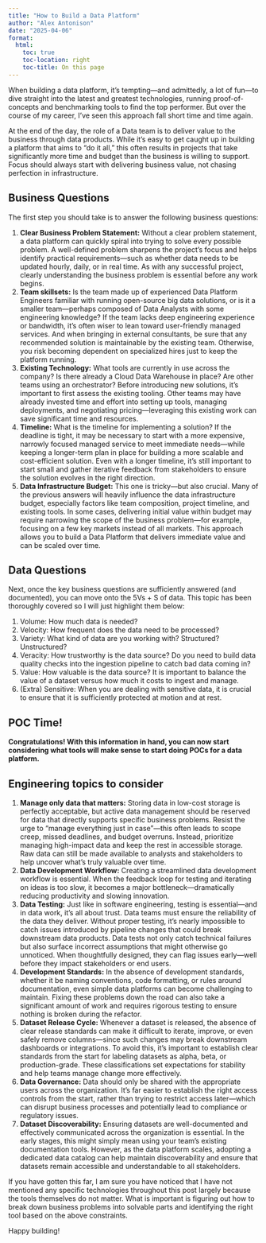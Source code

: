 ```yaml
---
title: "How to Build a Data Platform"
author: "Alex Antonison"
date: "2025-04-06"
format:
  html:
    toc: true
    toc-location: right
    toc-title: On this page
---
```


When building a data platform, it’s tempting—and admittedly, a lot of fun—to dive straight into the latest and greatest technologies, running proof-of-concepts and benchmarking tools to find the top performer. But over the course of my career, I’ve seen this approach fall short time and time again.

At the end of the day, the role of a Data team is to deliver value to the business through data products. While it’s easy to get caught up in building a platform that aims to “do it all,” this often results in projects that take significantly more time and budget than the business is willing to support. Focus should always start with delivering business value, not chasing perfection in infrastructure.

## Business Questions

The first step you should take is to answer the following business questions:

1. **Clear Business Problem Statement:** Without a clear problem statement, a data platform can quickly spiral into trying to solve every possible problem. A well-defined problem sharpens the project’s focus and helps identify practical requirements—such as whether data needs to be updated hourly, daily, or in real time. As with any successful project, clearly understanding the business problem is essential before any work begins.
2. **Team skillsets:** Is the team made up of experienced Data Platform Engineers familiar with running open-source big data solutions, or is it a smaller team—perhaps composed of Data Analysts with some engineering knowledge? If the team lacks deep engineering experience or bandwidth, it's often wiser to lean toward user-friendly managed services. And when bringing in external consultants, be sure that any recommended solution is maintainable by the existing team. Otherwise, you risk becoming dependent on specialized hires just to keep the platform running.
3. **Existing Technology:** What tools are currently in use across the company? Is there already a Cloud Data Warehouse in place? Are other teams using an orchestrator? Before introducing new solutions, it's important to first assess the existing tooling. Other teams may have already invested time and effort into setting up tools, managing deployments, and negotiating pricing—leveraging this existing work can save significant time and resources.
4. **Timeline:** What is the timeline for implementing a solution? If the deadline is tight, it may be necessary to start with a more expensive, narrowly focused managed service to meet immediate needs—while keeping a longer-term plan in place for building a more scalable and cost-efficient solution. Even with a longer timeline, it's still important to start small and gather iterative feedback from stakeholders to ensure the solution evolves in the right direction.
5. **Data Infrastructure Budget:** This one is tricky—but also crucial. Many of the previous answers will heavily influence the data infrastructure budget, especially factors like team composition, project timeline, and existing tools. In some cases, delivering initial value within budget may require narrowing the scope of the business problem—for example, focusing on a few key markets instead of all markets. This approach allows you to build a Data Platform that delivers immediate value and can be scaled over time.

## Data Questions

Next, once the key business questions are sufficiently answered (and documented), you can move onto the 5Vs + S of data. This topic has been thoroughly covered so I will just highlight them below:

1. Volume: How much data is needed?
2. Velocity: How frequent does the data need to be processed?
3. Variety: What kind of data are you working with? Structured? Unstructured?
4. Veracity: How trustworthy is the data source? Do you need to build data quality checks into the ingestion pipeline to catch bad data coming in?
5. Value: How valuable is the data source? It is important to balance the value of a dataset versus how much it costs to ingest and manage.
6. (Extra) Sensitive: When you are dealing with sensitive data, it is crucial to ensure that it is sufficiently protected at motion and at rest.

## POC Time!

**Congratulations! With this information in hand, you can now start considering what tools will make sense to start doing POCs for a data platform.**

## Engineering topics to consider

1. **Manage only data that matters:** Storing data in low-cost storage is perfectly acceptable, but active data management should be reserved for data that directly supports specific business problems. Resist the urge to "manage everything just in case"—this often leads to scope creep, missed deadlines, and budget overruns. Instead, prioritize managing high-impact data and keep the rest in accessible storage. Raw data can still be made available to analysts and stakeholders to help uncover what’s truly valuable over time.
2. **Data Development Workflow:** Creating a streamlined data development workflow is essential. When the feedback loop for testing and iterating on ideas is too slow, it becomes a major bottleneck—dramatically reducing productivity and slowing innovation.
3. **Data Testing:** Just like in software engineering, testing is essential—and in data work, it's all about trust. Data teams must ensure the reliability of the data they deliver. Without proper testing, it’s nearly impossible to catch issues introduced by pipeline changes that could break downstream data products. Data tests not only catch technical failures but also surface incorrect assumptions that might otherwise go unnoticed. When thoughtfully designed, they can flag issues early—well before they impact stakeholders or end users.
4. **Development Standards:** In the absence of development standards, whether it be naming conventions, code formatting, or rules around documentation, even simple data platforms can become challenging to maintain. Fixing these problems down the road can also take a significant amount of work and requires rigorous testing to ensure nothing is broken during the refactor.
5. **Dataset Release Cycle:** Whenever a dataset is released, the absence of clear release standards can make it difficult to iterate, improve, or even safely remove columns—since such changes may break downstream dashboards or integrations. To avoid this, it’s important to establish clear standards from the start for labeling datasets as alpha, beta, or production-grade. These classifications set expectations for stability and help teams manage change more effectively.
6. **Data Governance:** Data should only be shared with the appropriate users across the organization. It’s far easier to establish the right access controls from the start, rather than trying to restrict access later—which can disrupt business processes and potentially lead to compliance or regulatory issues.
7. **Dataset Discoverability:** Ensuring datasets are well-documented and effectively communicated across the organization is essential. In the early stages, this might simply mean using your team's existing documentation tools. However, as the data platform scales, adopting a dedicated data catalog can help maintain discoverability and ensure that datasets remain accessible and understandable to all stakeholders.

If you have gotten this far, I am sure you have noticed that I have not mentioned any specific technologies throughout this post largely because the tools themselves do not matter. What is important is figuring out how to break down business problems into solvable parts and identifying the right tool based on the above constraints.

Happy building!
